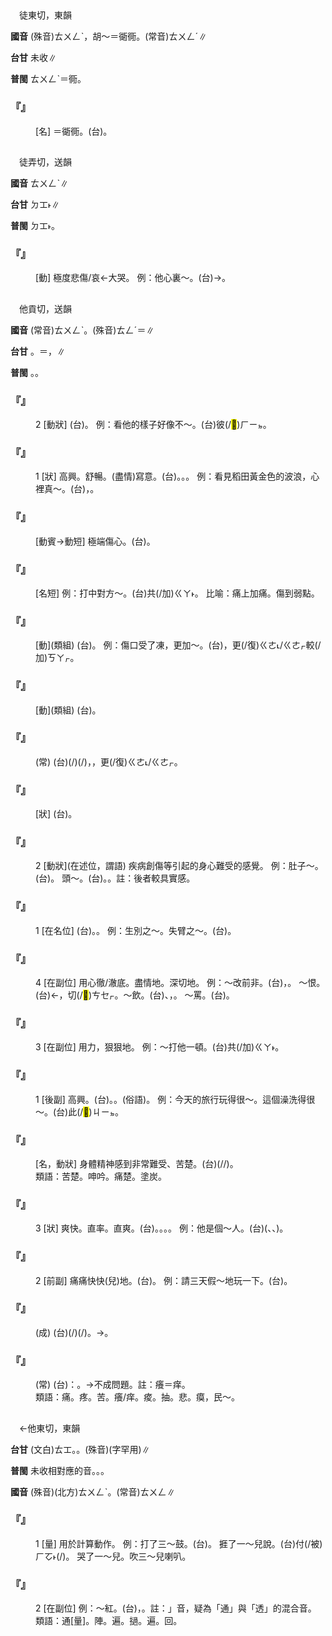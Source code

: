 
=={{ruby|同|ㄊㄨㄥˋ}}==

　徒東切，東韻

'''國音''' (殊音)<rt>ㄊㄨㄥˋ</rt>，胡～＝衚衕。(常音)<rt>ㄊㄨㄥˊ</rt>∥

'''台甘''' 未收∥

'''普閩''' <rt>ㄊㄨㄥˋ</rt>＝衕。

    

==='''『{{ruby|胡|ㄏㄨˊ}}{{ruby|同|ㄊㄨㄥˋ}}{{ruby|兒|ㄦ}}』'''===
: [名] ＝衚衕。(台){{ruby|細|ㄙㄨㆤ˪/ㄙㆤ˪}}{{ruby|條|ㄉㄧㄠˊ}}{{ruby|巷|ㄏㄤ˫}}{{ruby|仔|ㄚ}}。
    

=={{ruby|慟|ㄊㄨㄥˋ}}==

　徒弄切，送韻

'''國音''' <rt>ㄊㄨㄥˋ</rt>∥

'''台甘''' <rt>ㄉㆲ˫</rt>∥

'''普閩''' <rt>ㄉㆲ˫</rt>。

    

==='''『{{ruby|慟|ㄊㄨㄥˋ}}』'''===
: [動] 極度悲傷/哀←大哭。 例：他心裏～。(台){{ruby|伊|ㄧ}}{{ruby|心|ㄒㄧㆬ}}{{ruby|肝|ㄍㄨㆩ}}{{ruby|真|ㄐㄧㄣ}}{{ruby|艱|ㄍㄢ}}{{ruby|難|ㄌㄢˊ}}→{{ruby|艱|ㄍㄢ}}{{ruby|難|ㄢˊ}}。
    

=={{ruby|痛|ㄊㄨㄥˋ}}==

　他貢切，送韻

'''國音''' (常音)<rt>ㄊㄨㄥˋ</rt>。(殊音)<rt>ㄊㄥˊ</rt>＝{{ruby|疼|ㄊㄥˊ}}∥

'''台甘''' {{ruby|(文)|ㄊㆲ˪}}。{{ruby|(語)|ㄊㄧㆩ˪}}{{ruby|。|ㄊㄧㆲ˪}}＝{{ruby|暢|ㄊㄧㆲ˪}}，{{ruby|暢|ㄊㄧㆲ˪}}{{ruby|飲|ㄧㆬˋ}}∥

'''普閩''' {{ruby|(文)|ㄊㆲ˪}}。{{ruby|(白)|ㄊㄧㆩ˪}}。

    

==='''『{{ruby|痛|ㄊㄨㄥˋ}}{{ruby|快|·ㄎㄨㄞˋ}}』'''===
:2  [動狀] (台){{ruby|歡|ㄏㄨㆩ}}{{ruby|喜|ㄏㄧˋ}}。 例：看他的樣子好像不～。(台){{ruby|看|ㄎㄨㆩ˪}}{{ruby|伊|ㄧ}}彼(/<mark>&#xf8fbe;</mark>)<rt>ㄏㄧㆵ</rt>{{ruby|號|ㄏㄜ˫}}{{ruby|型|ㄏㄧㄥˊ}}{{ruby|那|ㄋㄚˋ}}{{ruby|像|ㄑㄧㆫ˫/ㄑㄧㆧ˫}}{{ruby|無|ㆠㄜˊ}}{{ruby|歡|ㄏㄨㆩ}}{{ruby|喜|ㄏㄧˋ}}。
    

==='''『{{ruby|痛|ㄊㄨㄥˋ}}{{ruby|快|·ㄎㄨㄞˋ}}』'''===
:1  [狀] 高興。舒暢。(盡情)寫意。(台){{ruby|歡|ㄏㄨㆩ}}{{ruby|喜|ㄏㄧˋ}}。{{ruby|特|ㄉㄧㆤㆶ ͘}}{{ruby|別|ㄅㄧㄚㆵ ͘}}{{ruby|滿|ㄇㄨㄚˋ/ㆠㄨㄢˋ}}{{ruby|意|ㄧ˪}}。{{ruby|非|ㄏㄨㄧ}}{{ruby|常|ㄒㄧㆲˊ}}{{ruby|快|ㄎㄨㄞ˪}}{{ruby|樂|ㄌㆦㆶ ͘}}。 例：看見稻田黃金色的波浪，心裡真～。(台){{ruby|看|ㄎㄨㆩ˪}}{{ruby|見|ㄍㆪ˪}}{{ruby|稻|ㄉㄧㄨ˫}}{{ruby|仔|ㄚ}}{{ruby|黃|ㆭˊ}}{{ruby|金|ㄍㄧㆬ}}{{ruby|色|ㄒㄧㆤㆶ}}{{ruby|丌|ㆤ}}{{ruby|波|ㄆㄜ}}{{ruby|浪|ㄌㆲ˫}}，{{ruby|心|ㄒㄧㆬ}}{{ruby|內|ㄌㄞ˫}}{{ruby|真|ㄐㄧㄣ}}{{ruby|歡|ㄏㄨㆩ}}{{ruby|喜|ㄏㄧˋ}}。
    

==='''『{{ruby|痛|ㄊㄨㄥˋ}}{{ruby|心|ㄒㄧㄣ}}』'''===
: [動賓→動短] 極端傷心。(台){{ruby|誠|ㄐㄧㆩˊ}}{{ruby|傷|ㄒㄧㆲ}}{{ruby|心|ㄒㄧㆬ}}。
    

==='''『{{ruby|痛|ㄊㄨㄥˋ}}{{ruby|腳|ㄐㄧㄠˇ}}』'''===
: [名短] 例：打中對方～。(台)共(/加)<rt>ㄍㄚ˫</rt>{{ruby|伊|ㄧ}}{{ruby|<mark>&#xffad2;</mark>|ㄌㆲˋ}}{{ruby|著|ㄉㄧㄜㆷ ͘}}{{ruby|骹|ㄎㄚ}}{{ruby|鼻|ㄆㆪ˫}}{{ruby|廉|ㄌㄧㆰˊ}}。 比喻：痛上加痛。傷到弱點。
    

==='''『{{ruby|疼|ㄊㄥˊ}}{{ruby|痛|ㄊㄨㄥˋ}}』'''===
: [動](類組) (台){{ruby|疼|ㄊㄧㆩ˪}}。 例：傷口受了凍，更加～。(台){{ruby|傷|ㄒㄧㆲ}}{{ruby|嘴|ㄘㄨㄧ˪}}{{ruby|凍|ㄉㄤ˪}}{{ruby|著|ㄉㄧㄜㆷ ͘}}{{ruby|霜|ㄙㆭ}}，更(/復)<rt>ㄍㄜ˪/ㄍㄜㆷ</rt>較(/加)<rt>ㄎㄚㆷ</rt>{{ruby|疼|ㄊㄧㆩ˪}}。
    

==='''『{{ruby|悲|ㄅㄟ}}{{ruby|痛|ㄊㄨㄥˋ}}』'''===
: [動](類組) (台){{ruby|傷|ㄒㄧㆲ}}{{ruby|心|ㄒㄧㆬ}}。
    

==='''『{{ruby|痛|ㄊㄨㄥˋ}}{{ruby|定|ㄉㄧㄥˋ}}{{ruby|思|ㄙ}}{{ruby|痛|ㄊㄨㄥˋ}}』'''===
: (常) (台){{ruby|傷|ㄒㄧㆲ}}{{ruby|心|ㄒㄧㆬ}}{{ruby|丌|ㆤ}}{{ruby|載|ㄉㄞ˫}}(/{{ruby|戴|ㄉㄞ˪}}){{ruby|事|ㄐㄧ˪}}(/{{ruby|事|ㄉㄞ˫}}{{ruby|情|ㄐㄧ˪}})，{{ruby|較|ㄎㄚㆷ}}{{ruby|平|ㄅㄧㄥˊ}}{{ruby|靜|ㄐㄧㄥ˫}}{{ruby|了|ㄌㄧㄠˋ}}{{ruby|後|ㄠ˫}}，{{ruby|經|ㄍㄧㄥ}}{{ruby|過|ㄍㄨㆤ˪/ㄍㆤ˪}}{{ruby|一|ㄐㄧㆵ ͘}}{{ruby|段|ㄉㄨㆩ˫}}{{ruby|時|ㄒㄧˊ}}{{ruby|間|ㄍㄢ}}更(/復)<rt>ㄍㄜ˪/ㄍㄜㆷ</rt>{{ruby|想|ㄒㄧㆫ˫/ㄒㄧㆧ˫}}{{ruby|起|ㄎㄧˋ}}{{ruby|所|ㄙㆦˋ}}{{ruby|經|ㄍㄧㄥ}}{{ruby|過|ㄍㄨㆤ˪/ㄍㆤ˪}}{{ruby|丌|ㆤ}}{{ruby|情|ㄐㄧㄥˊ}}{{ruby|形|ㄏㄧㄥˊ}}{{ruby|警|ㄍㄧㄥˋ}}{{ruby|愓|ㄊㄧㆤㆶ}}{{ruby|一|ㄐㄧㆵ ͘}}{{ruby|番|ㄏㄨㄢ}}。
    

==='''『{{ruby|沈|ㄔㄣˊ}}{{ruby|痛|ㄊㄨㄥˋ}}』'''===
: [狀] (台){{ruby|真|ㄐㄧㄣ}}{{ruby|傷|ㄒㄧㆲ}}{{ruby|心|ㄒㄧㆬ}}。
    

==='''『{{ruby|痛|ㄊㄨㄥˋ}}』'''===
:2  [動狀](在述位，謂語) 疾病創傷等引起的身心難受的感覺。 例：肚子～。(台){{ruby|腹|ㄅㄚㆶ}}{{ruby|肚|ㄉㆦˋ}}{{ruby|疼|ㄊㄧㆩ˪}}。 頭～。(台){{ruby|頭|ㄊㄠˊ}}{{ruby|疼|ㄊㄧㆩ˪}}。{{ruby|頭|ㄊㄠˊ}}{{ruby|殼|ㄎㄚㆶ}}{{ruby|疼|ㄊㄧㆩ˪}}。註：後者較具實感。
    

==='''『{{ruby|痛|ㄊㄨㄥˋ}}』'''===
:1  [在名位] (台){{ruby|痛|ㄊㆲ˪}}{{ruby|苦|ㄎㆦˋ}}。{{ruby|病|ㄅㆪ˫/ㄅㆥ˫}}{{ruby|痛|ㄊㄧㆩ˪}}。 例：生別之～。失臂之～。(台){{ruby|生|ㄙㆥ/ㄒㆪ}}{{ruby|死|ㄒㄧˋ}}{{ruby|離|ㄌㄧ˫}}{{ruby|別|ㄅㄧㄚㆵ ͘}}{{ruby|丌|ㆤ}}{{ruby|痛|ㄊㆲ˪}}{{ruby|苦|ㄎㆦˋ}}。
    

==='''『{{ruby|痛|ㄊㄨㄥˋ}}』'''===
:4  [在副位] 用心徹/澈底。盡情地。深切地。 例：～改前非。(台){{ruby|非|ㄏㄨㄧ}}{{ruby|常|ㄒㄧㆲˊ}}{{ruby|傷|ㄒㄧㆲ}}{{ruby|心|ㄒㄧㆬ}}{{ruby|自|ㄗㄨ˫}}{{ruby|己|ㄍㄧˋ}}{{ruby|丌|ㆤ}}{{ruby|錯|ㄘㄜ˪}}{{ruby|誤|ㆣㆦ˫}}，{{ruby|決|ㄍㄨㄚㆵ}}{{ruby|心|ㄒㄧㆬ}}{{ruby|改|ㄍㄞˋ}}{{ruby|過|ㄍㄜ˪}}。 ～恨。(台){{ruby|非|ㄏㄨㄧ}}{{ruby|常|ㄒㄧㆲˊ}}{{ruby|丌|ㆤ}}←{{ruby|痛|ㄊㄧㆩ˪}}{{ruby|怨|ㄨㄢ˪}}{{ruby|切|ㄘㆤ˪}}，{{ruby|極|ㄍㄧㆤㆶ ͘}}切(/<mark>&#xf99b4;</mark>)<rt>ㄘㆤㆷ</rt>。～飲。(台){{ruby|痛|ㄊㆲ˪}}{{ruby|飲|ㄧㆬˋ}}、{{ruby|暢|ㄊㄧㆲ˪}}{{ruby|飲|ㄧㆬˋ}}，{{ruby|大|ㄉㄨㄚ˫}}{{ruby|<mark>&#xffbf1;</mark>|ㄌㄧㆬ}}{{ruby|一|ㄐㄧㆵ ͘}}{{ruby|場|ㄉㄧㆧˊ/ㄉㄧㆫˊ}}。 ～罵。(台){{ruby|大|ㄉㄨㄚ˫}}{{ruby|罵|ㄇㆤ˫/ㄇㄚ˫}}。
    

==='''『{{ruby|痛|ㄊㄨㄥˋ}}』'''===
:3  [在副位] 用力，狠狠地。 例：～打他一頓。(台)共(/加)<rt>ㄍㄚ˫</rt>{{ruby|疊|ㄉㄧㄚㆵ ͘}}{{ruby|到|ㄍㄚㆷ}}{{ruby|誠|ㄐㄧㆩˊ}}{{ruby|厲|ㄌㄧ˫}}{{ruby|害|ㄏㄞ˫}}。
    

==='''『{{ruby|痛|ㄊㄨㄥˋ}}{{ruby|快|ㄎㄨㄞˋ}}』'''===
:1  [後副] 高興。(台){{ruby|歡|ㄏㄨㆩ}}{{ruby|喜|ㄏㄧˋ}}。{{ruby|快|ㄎㄨㄞ˪}}{{ruby|樂|ㄌㆦㆶ ͘}}。{{ruby|暢|ㄊㄧㆲ˪}}(俗語)。 例：今天的旅行玩得很～。這個澡洗得很～。(台)此(/<mark>&#xffb50;</mark>)<rt>ㄐㄧㆵ</rt>{{ruby|個|ㆤˊ}}{{ruby|身|ㄒㄧㄥ}}{{ruby|軀|ㄎㄨ}}{{ruby|洗|ㄙㄨㆤˋ/ㄙㆤˋ}}{{ruby|<mark>&#xffa42;</mark>|ㄍㄚㆷ}}{{ruby|真|ㄐㄧㄣ}}{{ruby|歡|ㄏㄨㆩ}}{{ruby|喜|ㄏㄧˋ}}。
    

==='''『{{ruby|痛|ㄊㄨㄥˋ}}{{ruby|苦|ㄎㄨˇ}}』'''===
: [名，動狀] 身體精神感到非常難受、苦楚。(台){{ruby|身|ㄒㄧㄣ}}{{ruby|心|ㄒㄧㆬ}}{{ruby|感|ㄍㆰˋ}}{{ruby|覺|ㄍㄚㆶ}}{{ruby|艱|ㄍㄢ}}{{ruby|苦|ㄎㆦˋ}}(/{{ruby|艱|ㄍㄢ}}{{ruby|難|ㄌㄢˊ/ㄢˊ}}/{{ruby|痛|ㄊㆲ˪}}{{ruby|苦|ㄎㆦˋ}})。
:類語：苦楚。呻吟。痛楚。塗炭。
:
    

==='''『{{ruby|痛|ㄊㄨㄥˋ}}{{ruby|快|ㄎㄨㄞˋ}}』'''===
:3  [狀] 爽快。直率。直爽。(台){{ruby|爽|ㄙㆲˋ}}{{ruby|快|ㄎㄨㄞ˪}}。{{ruby|無|ㆠㄜˊ}}{{ruby|拘|ㄎㄨ}}{{ruby|束|ㄙㆦㆶ}}。{{ruby|無|ㆠㄜˊ}}{{ruby|稽|ㄎㆤ}}{{ruby|考|ㄎㄜˋ}}。{{ruby|無|ㆠㄜˊ}}{{ruby|計|ㄍㆤ˪}}{{ruby|較|ㄍㄠ˪}}。 例：他是個～人。(台){{ruby|伊|ㄧ}}{{ruby|做|ㄗㄨㆤ˪/ㄗㄜ˪}}{{ruby|人|ㄌㄤˊ}}{{ruby|真|ㄐㄧㄣ}}{{ruby|爽|ㄙㆲˋ}}{{ruby|快|ㄎㄨㄞ˪}}({{ruby|輕|ㄎㄧㄣ}}{{ruby|快|ㄎㄨㄞ˪}}、{{ruby|無|ㆠㄜˊ}}{{ruby|稽|ㄎㆤ}}{{ruby|無|ㆠㄜˊ}}{{ruby|考|ㄎㄜˋ}}、{{ruby|無|ㆠㄜˊ}}{{ruby|計|ㄍㆤ˪}}{{ruby|較|ㄍㄠ˪}})。
    

==='''『{{ruby|痛|ㄊㄨㄥˋ}}{{ruby|快|ㄎㄨㄞˋ}}』'''===
:2  [前副] 痛痛快快(兒)地。(台){{ruby|爽|ㄙㆲˋ}}{{ruby|快|ㄎㄨㄞ˪}}。 例：請三天假～地玩一下。(台){{ruby|請|ㄑㄧㄥˋ}}{{ruby|三|ㄙㆩ}}{{ruby|工|ㄍㄤ}}{{ruby|假|ㄍㄚˋ}}{{ruby|爽|ㄙㆭˋ}}{{ruby|付|ㄏㆦ˫}}{{ruby|爽|ㄙㆲˋ}}{{ruby|快|ㄎㄨㄞ˪}}。
    

==='''『{{ruby|痛|ㄊㄨㄥˋ}}{{ruby|癢|ㄧㄤˇ}}{{ruby|相|ㄒㄧㄤ}}{{ruby|關|ㄍㄨㄢ}}』'''===
: (成) (台){{ruby|親|ㄑㄧㄣ}}{{ruby|近|ㄍㄨㄣ˫/ㄍㄧㄣ˫}}{{ruby|丌|ㆤ}}{{ruby|人|ㄌㄤˊ}}{{ruby|彼|ㄅㄧˋ}}{{ruby|此|ㄘㄨˋ}}{{ruby|關|ㄍㄨㄢ}}{{ruby|心|ㄒㄧㆬ}}{{ruby|對|ㄉㄨㄧ˪}}{{ruby|方|ㄏㆲ}}{{ruby|丌|ㆤ}}{{ruby|載|ㄉㄞ˫}}(/{{ruby|戴|ㄉㄞ˪}}){{ruby|事|ㄐㄧ˪}}(/{{ruby|事|ㄉㄞ˫}}{{ruby|情|ㄐㄧ˪}})。→{{ruby|互|ㄏㆦ˫}}{{ruby|相|ㄒㄧㆲ}}{{ruby|有|ㄨ˫}}{{ruby|利|ㄌㄧ˫}}{{ruby|害|ㄏㄞ˫}}{{ruby|關|ㄍㄨㄢ}}{{ruby|係|ㄏㆤ˫}}。
    

==='''『{{ruby|不|ㄅㄨˊ}}{{ruby|痛|ㄊㄨㄥˋ}}{{ruby|不|ㄅㄨˋ}}{{ruby|癢|ㄧㄤˇ}}』'''===
: (常) (台){{ruby|比|ㄅㄧˋ}}{{ruby|喻|ㄌㄨ˫/ㆡㄨ˫}}：{{ruby|<mark>&#xffa45;</mark>|ㆠㆤ˫/ㆠㄨㆤ˫}}{{ruby|受|ㄒㄧㄨ˫}}{{ruby|刺|ㄑㄧ˪}}{{ruby|激|ㄍㄧㆤㆶ}}。→不成問題。註：癢＝痒。
:類語：痛。疼。苦。癢/痒。痠。抽。悲。瘼，民～。
:
    

=={{ruby|通|ㄊㄨㄥˋ}}==

　←他東切，東韻{{ruby|＝|ㄊㄨㄥ}}

'''台甘''' (文白)<rt>ㄊㆲ</rt>。{{ruby|(語)|ㄊㄤ}}。(殊音){{ruby|(語)|ㄊㄤ˪}}(字罕用)∥

'''普閩''' 未收相對應的音。{{ruby|(文)|ㄊㆲ}}。{{ruby|(白)|ㄊㄤ}}。

'''國音''' (殊音)(北方)<rt>ㄊㄨㄥˋ</rt>。(常音)<rt>ㄊㄨㄥ</rt>∥

    

==='''『{{ruby|通|ㄊㄨㄥˋ}}』'''===
:1  [量] 用於計算動作。 例：打了三～鼓。(台){{ruby|擂|ㄌㄨㄧ˫}}{{ruby|三|ㄙㆩ}}{{ruby|通|ㄊㆲ}}{{ruby|鼓|ㄍㆦˋ}}。 捱了一～兒說。(台)付(/被)<rt>ㄏㆦ˫</rt>{{ruby|人|ㄌㄤˊ}}{{ruby|讀|ㄊㄚㆶ ͘}}{{ruby|敕|ㄊㄧㆤㆶ}}(/{{ruby|斥|ㄊㄚㆶ}}{{ruby|斥|ㄊㄧㆤㆶ}}){{ruby|一|ㄐㄧㆵ ͘}}{{ruby|睏|ㄎㄨㄣ˪}}。 哭了一～兒。吹三～兒喇叭。
    

==='''『{{ruby|通|ㄊㄨㄥˋ}}』'''===
:2  [在副位] 例：～紅。(台){{ruby|誠|ㄐㄧㆩˊ}}{{ruby|紅|ㄤˊ}}，{{ruby|紅|ㄤˊ}}{{ruby|記|ㄍㄧ˪}}{{ruby|記|ㄍㄧ˪}}。註：{{ruby|「|ㄊㄨㄥˋ}}」音，疑為「通」與「透」的混合音。
:類語：通[量]。陣。遍。撾。遍。回。
:
    
